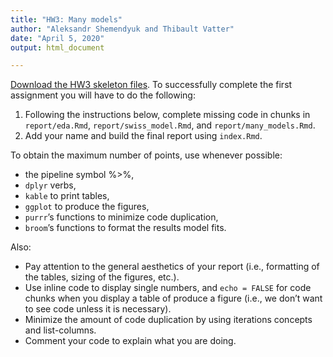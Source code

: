 ```yaml
---
title: "HW3: Many models"
author: "Aleksandr Shemendyuk and Thibault Vatter"
date: "April 5, 2020"
output: html_document

---
```


[Download the HW3 skeleton files](https://raw.githubusercontent.com/tvatter/dsfba_2020/master/static/skeletons/dsfba_homework3_skeleton.zip). To successfully complete the first assignment you
will have to do the following:

1. Following the instructions below, complete missing code in chunks in `report/eda.Rmd`, `report/swiss_model.Rmd`, and `report/many_models.Rmd`. 
2. Add your name and build the final report using `index.Rmd`. 


To obtain the maximum number of points, use whenever possible:

* the pipeline symbol %>%,
* `dplyr` verbs,
* `kable` to print tables,
* `ggplot` to produce the figures,
* `purrr`'s functions to minimize code duplication,
* `broom`'s functions to format the results model fits.

Also: 

* Pay attention to the general aesthetics of your report (i.e., formatting of 
the tables, sizing of the figures, etc.). 
* Use inline code to display single numbers, and `echo = FALSE` for code chunks when you display 
a table of produce a figure (i.e., we don't want to see code unless it is necessary).
* Minimize the amount of code duplication by using iterations concepts and list-columns.
* Comment your code to explain what you are doing.

